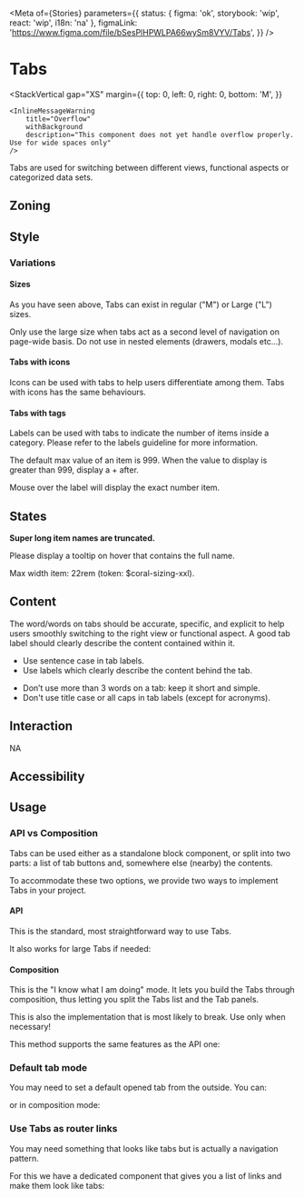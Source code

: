 
<Meta
	of={Stories}
	parameters={{
		status: { figma: 'ok', storybook: 'wip', react: 'wip', i18n: 'na' },
		figmaLink: 'https://www.figma.com/file/bSesPlHPWLPA66wySm8VYV/Tabs',
	}}
/>

# Tabs

<StackVertical
	gap="XS"
	margin={{
		top: 0,
		left: 0,
		right: 0,
		bottom: 'M',
	}}
>
	<InlineMessageWarning
		title="Overflow"
		withBackground
		description="This component does not yet handle overflow properly. Use for wide spaces only"
	/>
</StackVertical>

Tabs are used for switching between different views, functional aspects or categorized data sets.

## Zoning

<FigmaImage
	src="https://www.figma.com/file/qc8oUSyVJM67gSsbTShftt/%F0%9F%93%90-Zoning?node-id=46%3A63"
	alt="zoning for tabs"
/>

## Style

<FigmaImage
	src="https://www.figma.com/file/bSesPlHPWLPA66wySm8VYV/Tabs?node-id=1750%3A22158"
	alt="image for tabs"
/>

<Canvas>
	<Story of={Stories.Styles} />
</Canvas>

### Variations

#### Sizes

<FigmaImage
	src="https://www.figma.com/file/bSesPlHPWLPA66wySm8VYV/Tabs?node-id=1750%3A22158"
	alt="image for tabs"
/>

As you have seen above, Tabs can exist in regular ("M") or Large ("L") sizes.

Only use the large size when tabs act as a second level of navigation on page-wide basis. Do not use in nested elements (drawers, modals etc...).

#### Tabs with icons

<FigmaImage
	src="https://www.figma.com/file/bSesPlHPWLPA66wySm8VYV/Tabs?node-id=0%3A145"
	alt="image for tabs with icons"
/>

Icons can be used with tabs to help users differentiate among them. Tabs with icons has the same behaviours.

<Canvas>
	<Story of={Stories.TabsWithIcon} />
</Canvas>

#### Tabs with tags

<FigmaImage
	src="https://www.figma.com/file/bSesPlHPWLPA66wySm8VYV/Tabs?node-id=0%3A156"
	alt="image for tabs with tags"
/>

Labels can be used with tabs to indicate the number of items inside a category. Please refer to the labels guideline for more information.

The default max value of an item is 999. When the value to display is greater than 999, display a + after.

Mouse over the label will display the exact number item.

<Canvas>
	<Story of={Stories.TabsWithTag} />
</Canvas>

## States

**Super long item names are truncated.**

Please display a tooltip on hover that contains the full name.

Max width item: 22rem (token: $coral-sizing-xxl).

<Canvas>
	<Story of={Stories.TabsWithLongTitles} />
</Canvas>

## Content

The word/words on tabs should be accurate, specific, and explicit to help users smoothly switching to the right view or functional aspect. A good tab label should clearly describe the content contained within it.

<Use>
	<Use.Do>
		<ul>
			<li>Use sentence case in tab labels.</li>
			<li>Use labels which clearly describe the content behind the tab.</li>
		</ul>
	</Use.Do>
	<Use.Dont>
		<ul>
			<li>Don’t use more than 3 words on a tab: keep it short and simple.</li>
			<li>Don't use title case or all caps in tab labels (except for acronyms).</li>
		</ul>
	</Use.Dont>
</Use>

## Interaction

NA

## Accessibility

## Usage

### API vs Composition

Tabs can be used either as a standalone block component, or split into two parts: a list of tab buttons and, somewhere else (nearby) the contents.

To accommodate these two options, we provide two ways to implement Tabs in your project.

#### API

This is the standard, most straightforward way to use Tabs.

<Canvas>
	<Story of={Stories.TabStandalone} />
</Canvas>

It also works for large Tabs if needed:

<Canvas withSource="closed">
	<Story of={Stories.TabStandaloneLarge} />
</Canvas>

#### Composition

This is the "I know what I am doing" mode. It lets you build the Tabs through composition, thus letting you split the Tabs list and the Tab panels.

This is also the implementation that is most likely to break. Use only when necessary!

<Canvas>
	<Story of={Stories.TabsWithComposition} />
</Canvas>

This method supports the same features as the API one:

<Canvas withSource="closed">
	<Story of={Stories.TabsWithCompositionLarge} />
</Canvas>

### Default tab mode

You may need to set a default opened tab from the outside. You can:

<Canvas>
	<Story of={Stories.TabStandaloneControlled} />
</Canvas>

or in composition mode:

<Canvas withSource="closed">
	<Story of={Stories.TabsWithCompositionControlled} />
</Canvas>

### Use Tabs as router links

You may need something that looks like tabs but is actually a navigation pattern.

For this we have a dedicated component that gives you a list of links and make them look like tabs:

<Canvas>
	<Story of={Stories.TabsAsLinks} />
</Canvas>
